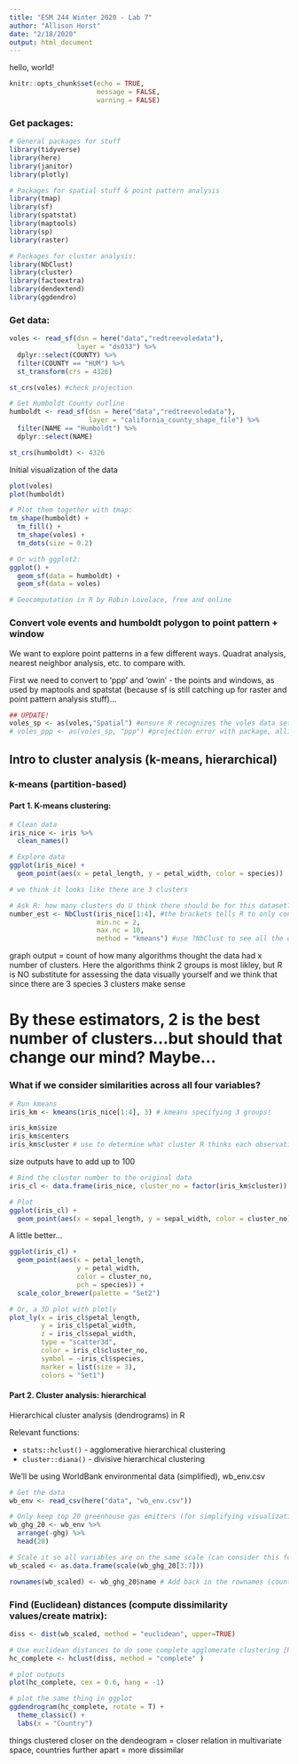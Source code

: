 ```yaml
---
title: "ESM 244 Winter 2020 - Lab 7"
author: "Allison Horst"
date: "2/18/2020"
output: html_document
---
```


hello, world! 

```r
knitr::opts_chunk$set(echo = TRUE,
                      message = FALSE,
                      warning = FALSE)
```

### Get packages:
```r
# General packages for stuff
library(tidyverse)
library(here)
library(janitor)
library(plotly)

# Packages for spatial stuff & point pattern analysis
library(tmap)
library(sf)
library(spatstat)
library(maptools)
library(sp)
library(raster)

# Packages for cluster analysis:
library(NbClust)
library(cluster)
library(factoextra)
library(dendextend)
library(ggdendro)
```

### Get data:
```r
voles <- read_sf(dsn = here("data","redtreevoledata"), 
                 layer = "ds033") %>% 
  dplyr::select(COUNTY) %>% 
  filter(COUNTY == "HUM") %>% 
  st_transform(crs = 4326)

st_crs(voles) #check projection

# Get Humboldt County outline
humboldt <- read_sf(dsn = here("data","redtreevoledata"), 
                    layer = "california_county_shape_file") %>% 
  filter(NAME == "Humboldt") %>% 
  dplyr::select(NAME)

st_crs(humboldt) <- 4326
```

Initial visualization of the data
```r
plot(voles)
plot(humboldt)

# Plot them together with tmap:
tm_shape(humboldt) +
  tm_fill() +
  tm_shape(voles) +
  tm_dots(size = 0.2)

# Or with ggplot2: 
ggplot() +
  geom_sf(data = humboldt) +
  geom_sf(data = voles)

# Geocomputation in R by Robin Lovelace, free and online
```

### Convert vole events and humboldt polygon to point pattern + window

We want to explore point patterns in a few different ways. Quadrat analysis, nearest neighbor analysis, etc. to compare with. 

First we need to convert to 'ppp' and 'owin' - the points and windows, as used by maptools and spatstat (because sf is still catching up for raster and point pattern analysis stuff)...
```r
## UPDATE!
voles_sp <- as(voles,"Spatial") #ensure R recognizes the voles data set as spatial data. Some functions dont like sf data
# voles_ppp <- as(voles_sp, "ppp") #projection error with package, allison will update later
```

## Intro to cluster analysis (k-means, hierarchical)

### k-means (partition-based)

#### Part 1. K-means clustering: 
```r
# Clean data
iris_nice <- iris %>% 
  clean_names()

# Explore data
ggplot(iris_nice) +
  geom_point(aes(x = petal_length, y = petal_width, color = species))

# we think it looks like there are 3 clusters

# Ask R: how many clusters do U think there should be for this dataset?
number_est <- NbClust(iris_nice[1:4], #the brackets tells R to only conisder data in columns 1-4
                      min.nc = 2,
                      max.nc = 10,
                      method = "kmeans") #use ?NbClust to see all the diff methods that can be used
```

graph output = count of how many algorithms thought the data had x number of clusters. Here the algorithms think 2 groups is most likley, but R is NO substitute for assessing the data visually yourself and we think that since there are 3 species 3 clusters make sense

# By these estimators, 2 is the best number of clusters...but should that change our mind? Maybe...

###  What if we consider similarities across all four variables? 
```r
# Run kmeans
iris_km <- kmeans(iris_nice[1:4], 3) # kmeans specifying 3 groups!

iris_km$size
iris_km$centers
iris_km$cluster # use to determine what cluster R thinks each observation belongs to
```

size outputs have to add up to 100

```r
# Bind the cluster number to the original data
iris_cl <- data.frame(iris_nice, cluster_no = factor(iris_km$cluster)) #can also use as.factor

# Plot
ggplot(iris_cl) +
  geom_point(aes(x = sepal_length, y = sepal_width, color = cluster_no))
```

A little better...
```r
ggplot(iris_cl) +
  geom_point(aes(x = petal_length, 
                 y = petal_width, 
                 color = cluster_no, 
                 pch = species)) +
  scale_color_brewer(palette = "Set2")
```

```r
# Or, a 3D plot with plotly
plot_ly(x = iris_cl$petal_length, 
        y = iris_cl$petal_width, 
        z = iris_cl$sepal_width, 
        type = "scatter3d", 
        color = iris_cl$cluster_no, 
        symbol = ~iris_cl$species,
        marker = list(size = 3),
        colors = "Set1")
```

#### Part 2. Cluster analysis: hierarchical

Hierarchical cluster analysis (dendrograms) in R

Relevant functions:

 - `stats::hclust()` - agglomerative hierarchical clustering
 - `cluster::diana()` - divisive hierarchical clustering

We'll be using WorldBank environmental data (simplified), wb_env.csv
```r
# Get the data
wb_env <- read_csv(here("data", "wb_env.csv"))

# Only keep top 20 greenhouse gas emitters (for simplifying visualization here...)
wb_ghg_20 <- wb_env %>% 
  arrange(-ghg) %>% 
  head(20)

# Scale it so all variables are on the same scale (can consider this for k-means clustering, too...)
wb_scaled <- as.data.frame(scale(wb_ghg_20[3:7]))

rownames(wb_scaled) <- wb_ghg_20$name # Add back in the rownames (country name) to scaled dataset
```

### Find (Euclidean) distances (compute dissimilarity values/create matrix):
```r
diss <- dist(wb_scaled, method = "euclidean", upper=TRUE)

# Use euclidean distances to do some complete agglomerate clustering [Hierarchical clustering (complete linkage)]
hc_complete <- hclust(diss, method = "complete" )

# plot outputs
plot(hc_complete, cex = 0.6, hang = -1)

# plot the same thing in ggplot
ggdendrogram(hc_complete, rotate = T) +
  theme_classic() +
  labs(x = "Country")
```

things clustered closer on the dendeogram = closer relation in multivariate space, countries further apart = more dissimilar
